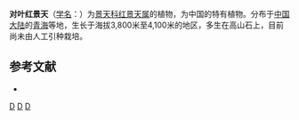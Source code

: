 {{Speciesbox 
| genus = Rhodiola
| species = subopposita
| authority = (Maxim.) Jacobsen
}}

'''对叶红景天'''（[[学名|学名]]：{{lang|la|''Rhodiola subopposita''}}）为[[景天科|景天科]][[红景天属|红景天属]]的植物，为中国的特有植物。分布于[[中国大陆|中国大陆]]的[[青海|青海]]等地，生长于海拔3,800米至4,100米的地区，多生在高山石上，目前尚未由人工引种栽培。

== 参考文献 ==
<div class="references-small">
* {{cite web| url =http://www.bioinfo.cn/db05/KmzwSpecies.php?action=view&id=5765| title =对叶红景天| work =《中国高等植物数据库全库》| publisher =中国科学院微生物研究所| author =昆明植物研究所| accessdate =2009-02-25| deadurl =yes| archiveurl =https://web.archive.org/web/20160305102143/http://www.bioinfo.cn/db05/KmzwSpecies.php?action=view&id=5765| archivedate =2016-03-05}}
</div>
{{Taxonbar|from=Q10956544}}

{{DEFAULTSORT:Rhodiola subopposita}}
[[Category:红景天属|D]]
[[Category:中國特有植物|D]]
[[Category:青海植物|D]]